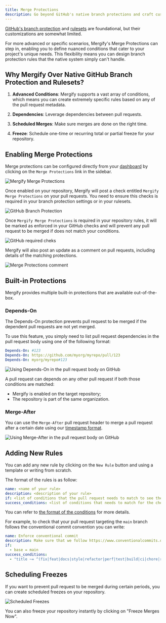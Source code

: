 ```yaml
---
title: Merge Protections
description: Go beyond GitHub's native branch protections and craft custom, advanced rules using Mergify.
---
```



[GitHub's branch
protection](https://docs.github.com/en/repositories/configuring-branches-and-merges-in-your-repository/managing-protected-branches/about-protected-branches)
and
[rulesets](https://docs.github.com/en/repositories/configuring-branches-and-merges-in-your-repository/managing-rulesets/about-rulesets)
are foundational, but their customizations are somewhat limited.

For more advanced or specific scenarios, Mergify's Merge Protections can step
in, enabling you to define nuanced conditions that cater to your project's
unique needs. This flexibility means you can design branch protection rules
that the native system simply can't handle.

## Why Mergify Over Native GitHub Branch Protection and Rulesets?

1. **Advanced Conditions**: Mergify supports a vast array of conditions, which
   means you can create extremely specific rules based on any of the pull
   request metadata.

2. **Dependencies**: Leverage dependencies between pull requests.

3. **Scheduled Merges**: Make sure merges are done on the right time.

4. **Freeze**: Schedule one-time or recurring total or partial freeze for your
   repository.

## Enabling Merge Protections

Merge protections can be configured directly from your
[dashboard](https://dashboard.mergify.com) by clicking on the `Merge
Protections` link in the sidebar.

<Image src={mainScreen} alt="Mergify Merge Protections" />

Once enabled on your repository, Mergify will post a check entitled `Mergify
Merge Protections` on your pull requests. You need to ensure this checks is
required in your branch protection settings or in your rulesets.

<Image src={bpScreen} alt="GitHub Branch Protection" />

Once `Mergify Merge Protections` is required in your repository rules, it will
be marked as enforced in your GitHub checks and will prevent any pull request
to be merged if does not match your conditions.

<Image src={requiredChecksScreen} alt="GitHub required cheks" />

Mergify will also post an update as a comment on pull requests, including
details of the matching protections.

<Image src={commentScreen} alt="Merge Protections comment" />

## Built-in Protections

Mergify provides multiple built-in protections that are available
out-of-the-box.

### Depends-On

The Depends-On protection prevents pull request to be merged if the dependent
pull requests are not yet merged.

To use this feature, you simply need to list pull request dependencies in the
pull request body using one of the following format:

```yaml
Depends-On: #123
Depends-On: https://github.com/myorg/myrepo/pull/123
Depends-On: myorg/myrepo#123
```

<Image src={dependsOnBody} alt="Using Depends-On in the pull request body on GitHub"/>

A pull request can depends on any other pull request if both those conditions
are matched:
- Mergify is enabled on the target repository;
- The repository is part of the same organization.

### Merge-After

You can use the `Merge-After` pull request header to merge a pull request after
a certain date using our [timestamp format](/configuration/data-types#timestamp).

<Image src={mergeAfterBody} alt="Using Merge-After in the pull request body on GitHub"/>

## Adding New Rules

You can add any new rule by clicking on the `New Rule` button and using a
template or writing from scratch.

The format of the rules is as follow:

```yaml
name: <name of your rule>
description: <description of your rule>
if: <list of conditions that the pull request needs to match to see the rule applied>
success_conditions: <list of conditions that needs to match for the check to be a success>
```

You can refer to [the format of the conditions](/configuration/conditions/) for
more details.

For example, to check that your pull request targeting the `main` branch
follows the conventional commit convention you can write:

```yaml
name: Enforce conventional commit
description: Make sure that we follow https://www.conventionalcommits.org/en/v1.0.0/
if:
  - base = main
success_conditions:
  - "title ~= ^(fix|feat|docs|style|refactor|perf|test|build|ci|chore|revert)(?:\(.+\))?:"
```

## Scheduling Freezes

If you want to prevent pull request to be merged during certain periods, you
can create scheduled freezes on your repository.

<Image src={scheduleFreezeScreen} alt="Scheduled Freezes" />

You can also freeze your repository instantly by clicking on "Freeze Merges
Now".

